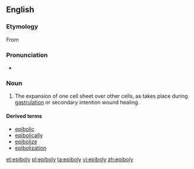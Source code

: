 ==English==

===Etymology===

From {{etyl|grc|en}} {{term|sc=Grek|lang=el|ἐπιβολή||addition|tr=epibolé}}

===Pronunciation===

* {{IPA|ɛˈpɪbəli}}

===Noun===
{{en-noun|-}}
{{wikipedia}}

# {{context|embryology}} The expansion of one cell sheet over other cells, as takes place during [[gastrulation]] or secondary intention wound healing.

====Derived terms====
* [[epibolic]]
* [[epibolically]]
* [[epibolize]]
* [[epibolization]]

[[et:epiboly]]
[[pl:epiboly]]
[[ta:epiboly]]
[[vi:epiboly]]
[[zh:epiboly]]